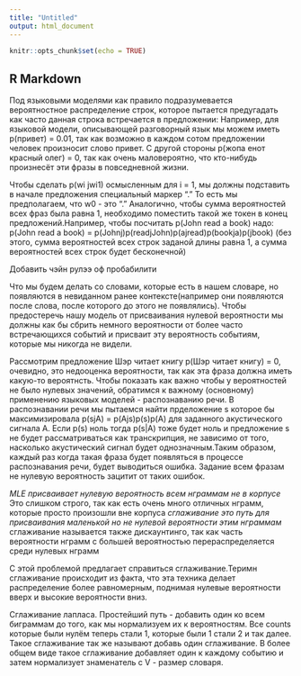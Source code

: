 ```yaml
---
title: "Untitled"
output: html_document
---
```


```r
knitr::opts_chunk$set(echo = TRUE)
```

## R Markdown
Под языковыми моделями как правило подразумевается вероятностное распределение строк, которое пытается предугадать как часто данная строка встречается в предложении: Например, для языковой модели, описывающей разговорный язык мы можем иметь p(привет) = 0.01, так как возможно в каждом сотом предложении человек произносит слово привет.
С другой стороны p(жопа енот красный олег) = 0, так как очень маловероятно, что кто-нибудь произнесёт эти фразы в повседневной жизни.

Чтобы сделать p(wi jwi1) осмысленным для i = 1, мы должны подставить в начале предложения специальный маркер "." То есть мы предполагаем, что w0 - это "." Аналогично, чтобы сумма вероятностей всех фраз была равна 1, необходимо поместить такой же токен в конец предложений.Например, чтобы посчитать p(John read a book) надо:
p(John read a book) = p(Johnj<bos>)p(readjJohn)p(ajread)p(bookja)p(<eos>jbook)
(без этого, сумма вероятностей всех строк заданой длины равна 1, а сумма вероятностей всех строк будет бесконечной)

Добавить чэйн рулээ оф пробабилити


Что мы будем делать со словами, которые есть в нашем словаре, но появляются в невиданном ранее контексте(например они появляются после слова, после которого до этого не появлялись). Чтобы предостеречь нашу модель от присваивания нулевой вероятности  мы должны как бы сбрить немного вероятности от более часто встречающихся событий и присваит эту вероятность событиям, которые мы никогда не видели.

Рассмотрим предложение Шэр читает книгу
p(Шэр читает книгу) = 0, очевидно, это недооценка вероятности, так как эта фраза должна иметь какую-то вероятнсть. Чтобы показать как важно чтобы у вероятностей не было нулевых значений, обратимся к важному (основному) применению языковых моделей - распознаванию речи.
В распознавании речи мы пытаемся найти прделожение s которое бы максимизировала p(sjA) = p(Ajs)p(s)p(A) для заданного акустического сигнала А. Если  p(s) ноль тогда p(s|A) тоже будет ноль и предложение s не будет рассматриваться  как транскрипция, не зависимо от того, насколько акустический сигнал будет однозначным.Таким образом, каждый раз когда такая фраза будет появляться в процессе распознавания речи, будет выводиться ошибка. Задание всем фразам не нулевую вероятность зацитит от таких ошибок.


*MLE присваивает нулевую вероятность всем нграммам не в корпусе
*Это слишком строго, так как есть очень много отличных нграмм, которые просто произошли вне корпуса
*сглаживание это путь для присваивания маленькой но не нулевой вероятности этим нграммам
*сглаживание называется также дискаунтинго, так как часть вероятности нграмм с большей вероятностью перераспределяется среди нулевых нграмм

С этой проблемой предлагает справиться сглаживание.Теримн сглаживание происходит из факта, что эта техника делает распределение более равномерным, поднимая нулевые вероятности вверх и высокие вероятности вниз. 

Сглаживание лапласа. Простейший путь - добавить один ко всем биграммам до того, как мы нормализуем их к вероятностям. Все counts которые были нулём теперь стали 1, которые были 1 стали 2 и так далее. Такое сглаживание так же называют добавь один сглаживание.
В более общем виде такое сглаживание добавляет один к каждому событию и затем нормализует знаменатель с V - размер словаря.




